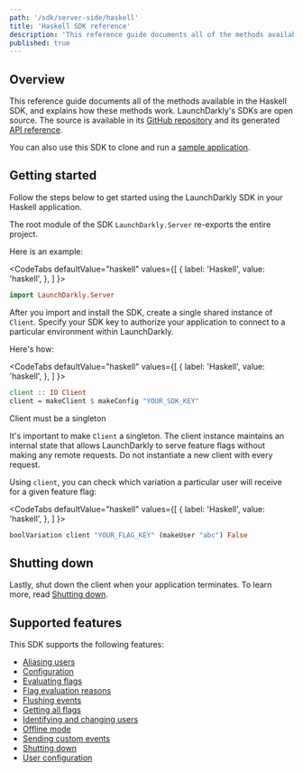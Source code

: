 ```yaml
---
path: '/sdk/server-side/haskell'
title: 'Haskell SDK reference'
description: 'This reference guide documents all of the methods available in the Haskell SDK, and explains how these methods work.'
published: true
---
```


## Overview

This reference guide documents all of the methods available in the Haskell SDK, and explains how these methods work. LaunchDarkly's SDKs are open source. The source is available in its [GitHub repository](https://github.com/launchdarkly/haskell-server-sdk) and its generated [API reference](https://launchdarkly.github.io/haskell-server-sdk/). 

You can also use this SDK to clone and run a [sample application](https://github.com/launchdarkly/hello-haskell-server).

## Getting started

Follow the steps below to get started using the LaunchDarkly SDK in your Haskell application. 

The root module of the SDK `LaunchDarkly.Server` re-exports the entire project.

Here is an example:

<CodeTabs
  defaultValue="haskell"
  values={[
    { label: 'Haskell', value: 'haskell', },
  ]
}>
<CodeTabItem value="haskell">

```haskell
import LaunchDarkly.Server
```

</CodeTabItem>
</CodeTabs>

After you import and install the SDK, create a single shared instance of `Client`. Specify your SDK key to authorize your application to connect to a particular environment within LaunchDarkly.

Here's how:

<CodeTabs
  defaultValue="haskell"
  values={[
    { label: 'Haskell', value: 'haskell', },
  ]
}>
<CodeTabItem value="haskell">

```haskell
client :: IO Client
client = makeClient $ makeConfig "YOUR_SDK_KEY"
```

</CodeTabItem>
</CodeTabs>

<Callout intent="alert">
<CalloutTitle>Client must be a singleton</CalloutTitle>
<CalloutDescription>

It's important to make `Client` a singleton. The client instance maintains an internal state that allows LaunchDarkly to serve feature flags without making any remote requests. Do not instantiate a new client with every request.

</CalloutDescription>
</Callout>

Using `client`, you can check which variation a particular user will receive for a given feature flag:

<CodeTabs
  defaultValue="haskell"
  values={[
    { label: 'Haskell', value: 'haskell', },
  ]
}>
<CodeTabItem value="haskell">

```haskell
boolVariation client "YOUR_FLAG_KEY" (makeUser "abc") False
```

</CodeTabItem>
</CodeTabs>

## Shutting down

Lastly, shut down the client when your application terminates. To learn more, read [Shutting down](/sdk/features/shutdown#haskell).

## Supported features

This SDK supports the following features:

* [Aliasing users](/sdk/features/aliasing-users#haskell)
* [Configuration](/sdk/features/config#haskell)
* [Evaluating flags](/sdk/features/evaluating#haskell)
* [Flag evaluation reasons](/sdk/features/evaluation-reasons#haskell)
* [Flushing events](/sdk/features/flush#haskell)
* [Getting all flags](/sdk/features/all-flags#haskell)
* [Identifying and changing users](/sdk/features/identify#haskell)
* [Offline mode](/sdk/features/offline-mode#haskell)
* [Sending custom events](/sdk/features/events#haskell)
* [Shutting down](/sdk/features/shutdown#haskell)
* [User configuration](/sdk/features/user-config#haskell)
